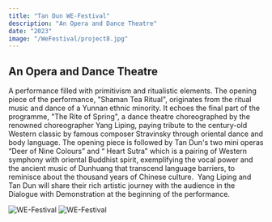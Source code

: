 ```yaml
---
title: "Tan Dun WE-Festival"
description: "An Opera and Dance Theatre"
date: "2023"
image: "/WeFestival/project8.jpg"
---
```


## An Opera and Dance Theatre

A performance filled with primitivism and ritualistic elements. The opening piece of the performance, "Shaman Tea Ritual", originates from the ritual music and dance of a Yunnan ethnic minority. It echoes the final part of the programme, "The Rite of Spring", a dance theatre choreographed by the renowned choreographer Yang Liping, paying tribute to the century-old Western classic by famous composer Stravinsky through oriental dance and body language. The opening piece is followed by Tan Dun's two mini operas “Deer of Nine Colours” and “ Heart Sutra” which is a pairing of Western symphony with oriental Buddhist spirit, exemplifying the vocal power and the ancient music of Dunhuang that transcend language barriers, to reminisce about the thousand years of Chinese culture.  Yang Liping and Tan Dun will share their rich artistic journey with the audience in the Dialogue with Demonstration at the beginning of the performance.

![WE-Festival](/WeFestival/project8_1.jpg)
![WE-Festival](/budhaPassion/project8_2.jpg)